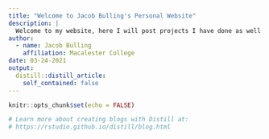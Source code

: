 ```yaml
---
title: "Welcome to Jacob Bulling's Personal Website"
description: |
  Welcome to my website, here I will post projects I have done as well as blog posts.
author:
  - name: Jacob Bulling
    affiliation: Macalester College
date: 03-24-2021
output:
  distill::distill_article:
    self_contained: false
---
```


```r
knitr::opts_chunk$set(echo = FALSE)

# Learn more about creating blogs with Distill at:
# https://rstudio.github.io/distill/blog.html

```



